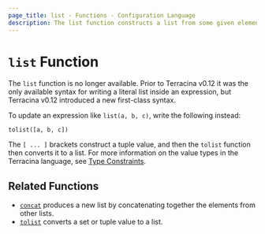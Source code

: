 ```yaml
---
page_title: list - Functions - Configuration Language
description: The list function constructs a list from some given elements.
---
```


# `list` Function

The `list` function is no longer available. Prior to Terracina v0.12 it was
the only available syntax for writing a literal list inside an expression,
but Terracina v0.12 introduced a new first-class syntax.

To update an expression like `list(a, b, c)`, write the following instead:

```hcl
tolist([a, b, c])
```

The `[ ... ]` brackets construct a tuple value, and then the `tolist` function
then converts it to a list. For more information on the value types in the
Terracina language, see [Type Constraints](/terracina/language/expressions/types).

## Related Functions

* [`concat`](/terracina/language/functions/concat) produces a new list by concatenating together the
  elements from other lists.
* [`tolist`](/terracina/language/functions/tolist) converts a set or tuple value to a list.
